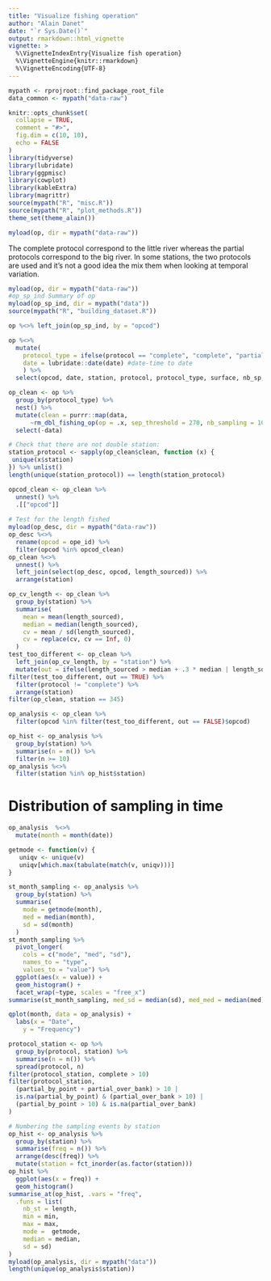 ```yaml
---
title: "Visualize fishing operation"
author: "Alain Danet"
date: "`r Sys.Date()`"
output: rmarkdown::html_vignette
vignette: >
  %\VignetteIndexEntry{Visualize fish operation}
  %\VignetteEngine{knitr::rmarkdown}
  %\VignetteEncoding{UTF-8}
---
```


```r
mypath <- rprojroot::find_package_root_file
data_common <- mypath("data-raw")
```

```r
knitr::opts_chunk$set(
  collapse = TRUE,
  comment = "#>",
  fig.dim = c(10, 10),
  echo = FALSE
)
library(tidyverse)
library(lubridate)
library(ggpmisc)
library(cowplot)
library(kableExtra)
library(magrittr)
source(mypath("R", "misc.R"))
source(mypath("R", "plot_methods.R"))
theme_set(theme_alain())
```

```r
myload(op, dir = mypath("data-raw"))
```

The complete protocol correspond to the little river whereas the partial
protocols correspond to the big river.
In some stations, the two protocols are used and it's not a good idea the mix
them when looking at temporal variation.


```r

myload(op, dir = mypath("data-raw"))
#op_sp_ind Summary of op 
myload(op_sp_ind, dir = mypath("data"))
source(mypath("R", "building_dataset.R"))

op %<>% left_join(op_sp_ind, by = "opcod")

op %<>%
  mutate(
    protocol_type = ifelse(protocol == "complete", "complete", "partial"),
    date = lubridate::date(date) #date-time to date
    ) %>%
  select(opcod, date, station, protocol, protocol_type, surface, nb_sp, nb_ind)

op_clean <- op %>%
  group_by(protocol_type) %>%
  nest() %>%
  mutate(clean = purrr::map(data,
      ~rm_dbl_fishing_op(op = .x, sep_threshold = 270, nb_sampling = 10))) %>%
  select(-data)

# Check that there are not double station:
station_protocol <- sapply(op_clean$clean, function (x) {
 unique(x$station) 
}) %>% unlist()
length(unique(station_protocol)) == length(station_protocol)

opcod_clean <- op_clean %>%
  unnest() %>%
  .[["opcod"]]
  
# Test for the length fished
myload(op_desc, dir = mypath("data-raw"))
op_desc %<>%
  rename(opcod = ope_id) %>%
  filter(opcod %in% opcod_clean)
op_clean %<>%
  unnest() %>%
  left_join(select(op_desc, opcod, length_sourced)) %>%
  arrange(station) 

op_cv_length <- op_clean %>%
  group_by(station) %>%
  summarise(
    mean = mean(length_sourced),
    median = median(length_sourced),
    cv = mean / sd(length_sourced),
    cv = replace(cv, cv == Inf, 0)
  )
test_too_different <- op_clean %>%
  left_join(op_cv_length, by = "station") %>%
  mutate(out = ifelse(length_sourced > median + .3 * median | length_sourced < median - .3 * median, TRUE, FALSE))
filter(test_too_different, out == TRUE) %>%
  filter(protocol != "complete") %>%
  arrange(station)
filter(op_clean, station == 345)

op_analysis <- op_clean %>%
  filter(opcod %in% filter(test_too_different, out == FALSE)$opcod)

op_hist <- op_analysis %>%
  group_by(station) %>%
  summarise(n = n()) %>%
  filter(n >= 10)
op_analysis %<>% 
  filter(station %in% op_hist$station)

```

# Distribution of sampling in time 

```r
op_analysis  %<>%
  mutate(month = month(date))

getmode <- function(v) {
   uniqv <- unique(v)
   uniqv[which.max(tabulate(match(v, uniqv)))]
}

st_month_sampling <- op_analysis %>%
  group_by(station) %>%
  summarise(
    mode = getmode(month),
    med = median(month),
    sd = sd(month)
  ) 
st_month_sampling %>%
  pivot_longer(
    cols = c("mode", "med", "sd"),
    names_to = "type",
    values_to = "value") %>%
  ggplot(aes(x = value)) +
  geom_histogram() +
  facet_wrap(~type, scales = "free_x")
summarise(st_month_sampling, med_sd = median(sd), med_med = median(med))
```


```r

qplot(month, data = op_analysis) +
  labs(x = "Date",
    y = "Frequency")

protocol_station <- op %>%
  group_by(protocol, station) %>%
  summarise(n = n()) %>%
  spread(protocol, n)
filter(protocol_station, complete > 10)
filter(protocol_station, 
  (partial_by_point + partial_over_bank) > 10 |
  is.na(partial_by_point) & (partial_over_bank > 10) |
  (partial_by_point > 10) & is.na(partial_over_bank) 
)

# Numbering the sampling events by station
op_hist <- op_analysis %>%
  group_by(station) %>%
  summarise(freq = n()) %>%
  arrange(desc(freq)) %>%
  mutate(station = fct_inorder(as.factor(station)))
op_hist %>%
  ggplot(aes(x = freq)) +
  geom_histogram()
summarise_at(op_hist, .vars = "freq",
  .funs = list(
    nb_st = length,
    min = min,
    max = max,
    mode =  getmode,
    median = median,
    sd = sd)
)
myload(op_analysis, dir = mypath("data"))
length(unique(op_analysis$station))
```
